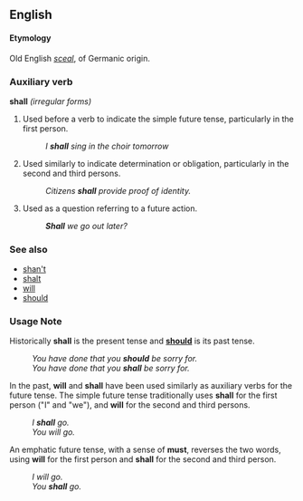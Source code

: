 ==English==

====Etymology====
Old English ''[[sceal]]'', of Germanic origin.

===Auxiliary verb===
'''shall'''  ''(irregular forms)''

# Used before a verb to indicate the simple future tense, particularly in the first person.
#:''I '''shall''' sing in the choir tomorrow''
# Used similarly to indicate determination or obligation, particularly in the second and third persons.
#:''Citizens '''shall''' provide proof of identity.''
# Used as a question referring to a future action.
#:'''''Shall''' we go out later?''

===See also===
*[[shan't]]
*[[shalt]]
*[[will]]
*[[should]]

===Usage Note===
Historically '''shall''' is the present tense and '''[[should]]''' is its past tense.
:''You have done that you '''should''' be sorry for.''
:''You have done that you '''shall''' be sorry for.''

In the past, '''will''' and '''shall''' have been used similarly as auxiliary verbs for the future tense. The simple future tense traditionally uses '''shall''' for the first person ("I" and "we"), and '''will''' for the second and third persons.
:''I '''shall''' go.''
:''You will go.''

An emphatic future tense, with a sense of '''must''', reverses the two words, using '''will''' for the first person and '''shall''' for the second and third person.
:''I will go.''
:''You '''shall''' go.''